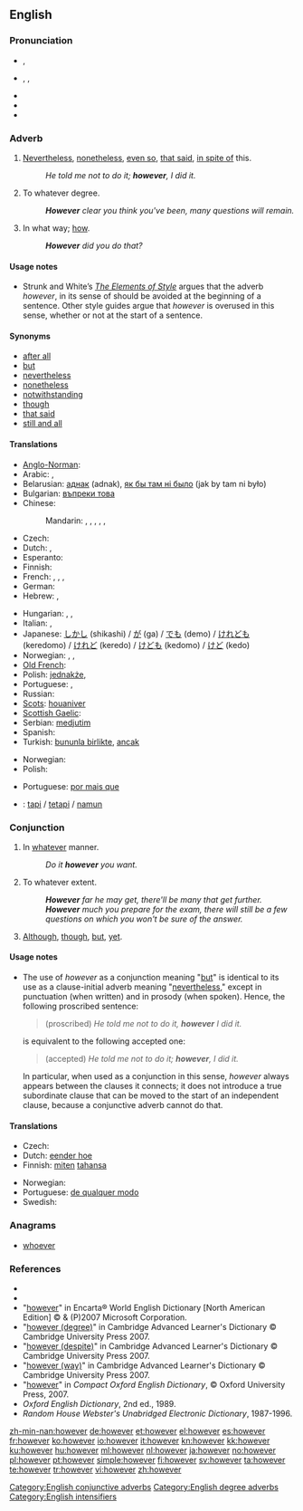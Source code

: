 ==English==

{{rank|father|nor|moment|227|however|enough|quite|brought}}

===Pronunciation===
* {{a|RP}} {{IPA|/hɑʊˈεvə/}}, {{SAMPA|/haU"Ev@/}}
* {{a|US}} {{enPR|houĕvʹər}}, {{IPA|/haʊˈɛvɚ/}}, {{SAMPA|/haU'Ev@`/}}
* {{audio|en-us-however.ogg|Audio (US)}}
* {{rhymes|ɛvə(r)}}
* {{hyphenation|how|ev|er}}

===Adverb===
{{en-adv|-}}

# {{context|conjunctive}} [[nevertheless|Nevertheless]], [[nonetheless]], [[even so]], [[that said]], [[in spite of]] this.
#: ''He told me not to do it; '''however''', I did it.''
# {{context|degree}} To whatever degree.
#: '''''However''' clear you think you've been, many questions will remain.''
# {{context|chiefly|British|as an intensified form in interrogatives}} In what way; [[how]].
#: '''''However''' did you do that?''

====Usage notes====
{{unreferenced}}
* {{sense|nevertheless}} Strunk and White’s ''[[w:The Elements of Style|The Elements of Style]]'' argues that the adverb ''however'', in its sense of {{term|nevertheless|lang=en}} should be avoided at the beginning of a sentence. Other style guides<!-- Which ones? --> argue that ''however'' is overused in this sense, whether or not at the start of a sentence.

====Synonyms====
{{checksyns}}
* [[after all]]
* [[but]]
* [[nevertheless]]
* [[nonetheless]]
* [[notwithstanding]]
* [[though]]
* [[that said]]
* [[still and all]]

====Translations====
{{trans-top|nevertheless}}
* [[Anglo-Norman]]: {{tø|xno|nepurquant}}
* Arabic: {{t|ar|لكن|tr=laakin(na)}},  {{t|ar|ولكن|tr=wa-laakin(na)}}
* Belarusian: [[аднак]] (adnak), [[як бы там ні было]] (jak by tam ni było)
* Bulgarian: [[въпреки това]]
* Chinese:
*: Mandarin: {{t-|cmn|但是|tr=dànshì|sc=Hani}},  {{t-|cmn|可是|tr=kěshì|sc=Hani}},  {{t-|cmn|不過|sc=Hani}},  {{t-|cmn|不过|tr=búguò|sc=Hani}},  {{t-|cmn|卻|sc=Hani}},  {{t-|cmn|却|tr=què|sc=Hani}}
* Czech: {{t-|cs|nicméně}}
* Dutch: {{t+|nl|daarentegen}}, {{t+|nl|echter}}
* Esperanto: {{t-|eo|kontraŭe|xs=Esperanto}}
* Finnish: {{t+|fi|kuitenkin}}
* French: {{t+|fr|cependant}}, {{t+|fr|pourtant}}, {{t+|fr|néanmoins}}, {{t+|fr|toutefois}}
* German: {{t+|de|jedoch}}
* Hebrew: {{t|he|אף על פי כן}},  {{t|he|למרות זאת}}
{{trans-mid}}
* Hungarian: {{t+|hu|mégis}}, {{t+|hu|viszont}}, {{t+|hu|azonban}}
* Italian: {{t+|it|però}}, {{t+|it|nonostante}}
* Japanese: [[しかし]] (shikashi) / [[が]] (ga) / [[でも]] (demo) / [[けれども]] (keredomo) / [[けれど]] (keredo) / [[けども]] (kedomo) / [[けど]] (kedo)
* Norwegian: {{t+|no|men}}, {{t|no|imidlertid}}, {{t|no|ikke desto mindre}}
* [[Old French]]: {{tø|fro|nepourquant}}
* Polish: [[jednakże]],  {{t+|pl|jednak}}
* Portuguese: {{t+|pt|no entanto}}, {{t+|pt|entretanto}}
* Russian: {{t+|ru|однако|tr=odnáko}}
* [[Scots]]: [[houaniver]]
* [[Scottish Gaelic]]: {{t-|gd|ge-tà|xs=Scottish Gaelic}}
* Serbian: [[medjutim]]
* Spanish: {{t-|es|sin embargo}}
* Turkish: [[bununla birlikte]], [[ancak]]
{{trans-bottom}}

{{trans-top|to what degree}}
{{trans-mid}}
{{trans-bottom}}

{{trans-top|intensifier: in what way}}
* Norwegian: {{t|no|imidlertid}}
* Polish: {{t|pl|jakkolwiek}}
{{trans-mid}}
* Portuguese: [[por mais que]]
{{trans-bottom}}

{{checktrans-top}}
* {{ttbc|Indonesian}}: [[tapi]] / [[tetapi]] / [[namun]]
{{trans-mid}}
{{trans-bottom}}

===Conjunction===
{{en-conj}}

# In [[whatever]] manner.
#: ''Do it '''however''' you want.''
# To whatever extent.
#: '''''However''' far he may get, there'll be many that get further.''
#: '''''However''' much you prepare for the exam, there will still be a few questions on which you won't be sure of the answer.''
# {{proscribed}} [[although|Although]], [[though]], [[but]], [[yet]].

====Usage notes====
* <p style="margin-top:0;margin-bottom:0">{{sense|although}} The use of ''however'' as a conjunction meaning "[[but]]" is identical to its use as a clause-initial adverb meaning "[[nevertheless]]," except in punctuation (when written) and in prosody (when spoken). Hence, the following proscribed sentence:</p><blockquote style="margin-top:0;margin-bottom:0"><p style="margin-top:0;margin-bottom:0">(proscribed) ''He told me not to do it, '''however''' I did it.''</p></blockquote><p style="margin-top:0;margin-bottom:0">is equivalent to the following accepted one:</p><blockquote style="margin-top:0;margin-bottom:0"><p style="margin-top:0;margin-bottom:0">(accepted) ''He told me not to do it; '''however''', I did it.''</p></blockquote><p style="margin-top:0;margin-bottom:0">In particular, when used as a conjunction in this sense, ''however'' always appears between the clauses it connects; it does not introduce a true subordinate clause that can be moved to the start of an independent clause, because a conjunctive adverb cannot do that.</p>

====Translations====
{{trans-top|in whatever manner}}
* Czech: {{t|cs|jakkoli}}
* Dutch: [[eender hoe]]
* Finnish: [[miten]] [[tahansa]]
{{trans-mid}}
* Norwegian: {{t-|no|uansett}}
* Portuguese: [[de qualquer modo]]
* Swedish: {{t+|sv|hur som helst}}
{{trans-bottom}}

===Anagrams===
* [[whoever]]

===References===
* {{R:Webster 1913|however}}
* {{R:Dictionary.com|however}}
* "[http://encarta.msn.com/dictionary_/however.html however]" in Encarta® World English Dictionary [North American Edition] © & (P)2007 Microsoft Corporation.
* "[http://dictionary.cambridge.org/define.asp?key=38295&dict=CALD however (degree)]" in Cambridge Advanced Learner's Dictionary © Cambridge University Press 2007.
* "[http://dictionary.cambridge.org/define.asp?key=38298&dict=CALD however (despite)]" in Cambridge Advanced Learner's Dictionary © Cambridge University Press 2007.
* "[http://dictionary.cambridge.org/define.asp?key=38296&dict=CALD however (way)]" in Cambridge Advanced Learner's Dictionary © Cambridge University Press 2007.
* "[http://www.askoxford.com/concise_oed/however?view=uk however]" in ''Compact Oxford English Dictionary'', © Oxford University Press, 2007.
* ''Oxford English Dictionary'', 2nd ed., 1989.
* ''Random House Webster's Unabridged Electronic Dictionary'', 1987-1996.

[[Category:English conjunctive adverbs]]
[[Category:English degree adverbs]]
[[Category:English intensifiers]]

[[zh-min-nan:however]]
[[de:however]]
[[et:however]]
[[el:however]]
[[es:however]]
[[fr:however]]
[[ko:however]]
[[io:however]]
[[it:however]]
[[kn:however]]
[[kk:however]]
[[ku:however]]
[[hu:however]]
[[ml:however]]
[[nl:however]]
[[ja:however]]
[[no:however]]
[[pl:however]]
[[pt:however]]
[[simple:however]]
[[fi:however]]
[[sv:however]]
[[ta:however]]
[[te:however]]
[[tr:however]]
[[vi:however]]
[[zh:however]]
